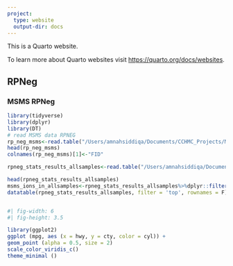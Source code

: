 ```yaml
---
project:
  type: website
  output-dir: docs
---
```


This is a Quarto website.

To learn more about Quarto websites visit <https://quarto.org/docs/websites>.


## RPNeg

### MSMS  RPNeg
```r
library(tidyverse)
library(dplyr)
library(DT)
# read MSMS data RPNEG
rp_neg_msms<-read.table("/Users/amnahsiddiqa/Documents/CCHMC_Projects/MIA_RP/scripts/mona_mbank_annotations_rpneg.tsv", sep="\t", header = TRUE)
head(rp_neg_msms)
colnames(rp_neg_msms)[1]<-"FID"

rpneg_stats_results_allsamples<-read.table("/Users/amnahsiddiqa/Documents/CCHMC_Projects/MIA_RP/rpneg_allsamples.txt", sep="\t", header=TRUE)

head(rpneg_stats_results_allsamples)
msms_ions_in_allsamples<-rpneg_stats_results_allsamples%>%dplyr::filter(FID%in%rp_neg_msms$FID & P_Value < 0.05)
datatable(rpneg_stats_results_allsamples, filter = 'top', rownames = F)



```


```r
#| fig-width: 6
#| fig-height: 3.5

library(ggplot2)
ggplot (mpg, aes (x = hwy, y = cty, color = cyl)) +
geom_point (alpha = 0.5, size = 2)
scale_color_viridis_c()
theme_minimal ()
```
